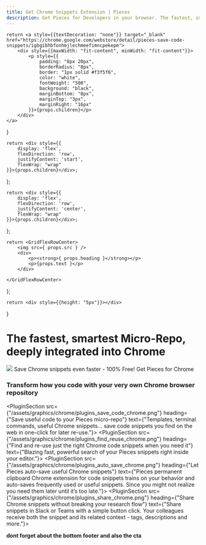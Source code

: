 ```yaml
---
title: Get Chrome Snippets Extension | Pieces
description: Get Pieces for Developers in your browser. The fastest, smartest AI Assistant for Chrome snippets. Save code from your browser to your clipboard in one click.
---
```


<link rel="canonical" href="https://code.pieces.app/plugins/chrome" />

    return <a style={{textDecoration: "none"}} target="_blank" href="https://chrome.google.com/webstore/detail/pieces-save-code-snippets/igbgibhbfonhmjlechmeefimncpekepm">
        <div style={{maxWidth: "fit-content", minWidth: "fit-content"}}>
            <p style={{
                padding: "8px 20px",
                borderRadius: "8px",
                border: "1px solid #f3f5f6",
                color: "white",
                fontWeight: "500",
                background: "black",
                marginBottom: "8px",
                marginTop: "3px",
                marginRight: "16px"
            }}>{props.children}</p>
        </div>
    </a>
}

    return <div style={{
        display: 'flex',
        flexDirection: 'row',
        justifyContent: 'start',
        flexWrap: "wrap"
    }}>{props.children}</div>;
};

    return <div style={{
        display: 'flex',
        flexDirection: 'row',
        justifyContent: 'center',
        flexWrap: "wrap"
    }}>{props.children}</div>;
};

    return <GridFlexRowCenter>
        <img src={ props.src } />
        <div>
            <p><strong>{ props.heading }</strong></p>
            <p>{props.text }</p>
        </div>

    </GridFlexRowCenter>
};

    return <div style={{height: "5px"}}></div>
}

# The fastest, smartest Micro-Repo, deeply integrated into Chrome
<GridFlexRow>
    <img style={{width: "25px" }} src={"/assets/chrome_logo.png"} />
    <Heading type={"h2"} >Save Chrome snippets even faster - 100% Free!</Heading>
</GridFlexRow>


<GridFlexRow>
    <InstallButton>Get Pieces for Chrome</InstallButton>
</GridFlexRow>

### Transform how you code with your very own Chrome browser repository

<PluginSection src={"/assets/graphics/chrome/plugins_save_code_chrome.png"} heading={"Save useful code to your Pieces micro-repo"} text={"Templates, terminal commands, useful Chrome snippets... save code snippets you find on the web in one-click for later re-use."}></PluginSection>
<PluginSection src={"/assets/graphics/chrome/plugins_find_reuse_chrome.png"} heading={"Find and re-use just the right Chrome code snippets when you need it"} text={"Blazing fast, powerful search of your Pieces snippets right inside your editor."}></PluginSection>
<PluginSection src={"/assets/graphics/chrome/plugins_auto_save_chrome.png"} heading={"Let Pieces auto-save useful Chrome snippets"} text={"Pieces permanent clipboard Chrome extension for code snippets trains on your behavior and auto-saves frequently used or useful snippets. Since you might not realize you need them later until it’s too late."}></PluginSection>
<PluginSection src={"/assets/graphics/chrome/plugins_share_chrome.png"} heading={"Share Chrome snippets without breaking your research flow"} text={"Share snippets in Slack or Teams with a simple button click. Your colleagues receive both the snippet and its related context - tags, descriptions and more."}></PluginSection>

**dont forget about the bottom footer and also the cta**